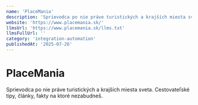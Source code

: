 ```yaml
---
name: 'PlaceMania'
description: 'Sprievodca po nie práve turistických a krajších miesta sveta. Cestovateľské tipy, články, fakty na ktoré nezabudneš.'
website: 'https://www.placemania.sk/'
llmsUrl: 'https://www.placemania.sk/llms.txt'
llmsFullUrl: ''
category: 'integration-automation'
publishedAt: '2025-07-26'
---
```


# PlaceMania

Sprievodca po nie práve turistických a krajších miesta sveta. Cestovateľské tipy, články, fakty na ktoré nezabudneš.
